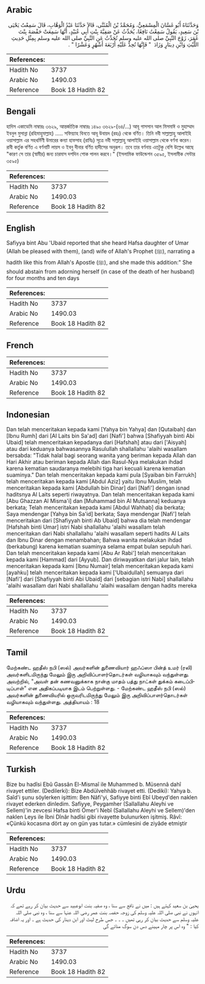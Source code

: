 ## Arabic


<div dir="rtl" lang="ar" style={{fontSize:'larger',backgroundColor:'#f8f9fa',padding:20}}>
وَحَدَّثَنَاهُ أَبُو غَسَّانَ الْمِسْمَعِيُّ، وَمُحَمَّدُ بْنُ الْمُثَنَّى، قَالاَ حَدَّثَنَا عَبْدُ الْوَهَّابِ، قَالَ سَمِعْتُ يَحْيَى بْنَ سَعِيدٍ، يَقُولُ سَمِعْتُ نَافِعًا، يُحَدِّثُ عَنْ صَفِيَّةَ بِنْتِ أَبِي عُبَيْدٍ، أَنَّهَا سَمِعَتْ حَفْصَةَ بِنْتَ عُمَرَ، زَوْجَ النَّبِيِّ صلى الله عليه وسلم تُحَدِّثُ عَنِ النَّبِيِّ صلى الله عليه وسلم بِمِثْلِ حَدِيثِ اللَّيْثِ وَابْنِ دِينَارٍ وَزَادَ ‏ "‏ فَإِنَّهَا تُحِدُّ عَلَيْهِ أَرْبَعَةَ أَشْهُرٍ وَعَشْرًا ‏"‏ ‏.‏
</div>
<div style={{backgroundColor:'#f8f9fa',padding:20, marginBottom: 10}}><table> <thead> <tr> <th>References:</th> <th></th> </tr> </thead> <tbody><tr><td>Hadith No</td><td>3737</td></tr><tr><td>Arabic No</td><td>1490.03</td></tr><tr><td>Reference</td><td>Book 18 Hadith 82</td></tr></tbody></table></div>

## Bengali


<div dir="ltr" lang="bn" style={{fontSize:'larger',backgroundColor:'#f8f9fa',padding:20}}>
হাদিস একাডেমি নাম্বারঃ ৩৬২৯, আন্তর্জাতিক নাম্বারঃ ১৪৯০ ৩৬২৯-(৬৪/...) আবূ গাসসান আল মিসমাঈ ও মুহাম্মাদ ইবনুল মুসান্না (রহিমাহুমাল্লাহ) ..... সফিয়্যাহ বিনতে আবূ উবায়দ (রহঃ) থেকে বর্ণিত। তিনি নবী সাল্লাল্লাহু আলাইহি ওয়াসাল্লাম এর সহধর্মিণী উমারের কন্যা হাফসাহ (রাযিঃ) সূত্রে নবী সাল্লাল্লাহু আলাইহি ওয়াসাল্লাম থেকে বর্ণনা করেন। রাবী কর্তৃক বর্ণিত এ বর্ণনাটি লায়স ও ইবনু দীনার বর্ণিত হাদীসের অনুরূপ। তবে তার বর্ণনায় এতটুকু বেশি উল্লেখ আছে "কারণ সে তার (স্বামীর) জন্য চারমাস দশদিন শোক পালন করবে।" (ইসলামিক ফাউন্ডেশন ৩৫৯৫, ইসলামীক সেন্টার ৩৫৯৫)
</div>
<div style={{backgroundColor:'#f8f9fa',padding:20, marginBottom: 10}}><table> <thead> <tr> <th>References:</th> <th></th> </tr> </thead> <tbody><tr><td>Hadith No</td><td>3737</td></tr><tr><td>Arabic No</td><td>1490.03</td></tr><tr><td>Reference</td><td>Book 18 Hadith 82</td></tr></tbody></table></div>

## English


<div dir="ltr" lang="en" style={{fontSize:'larger',backgroundColor:'#f8f9fa',padding:20}}>
Safiyya bint Abu 'Ubaid reported that she heard Hafsa daughter of Umar (Allah be pleased with them), (and) wife of Allah's Prophet (ﷺ), narrating a hadith like this from Allah's Apostle (ﷺ), and she made this addition:" She should abstain from adorning herself (in case of the death of her husband) for four months and ten days
</div>
<div style={{backgroundColor:'#f8f9fa',padding:20, marginBottom: 10}}><table> <thead> <tr> <th>References:</th> <th></th> </tr> </thead> <tbody><tr><td>Hadith No</td><td>3737</td></tr><tr><td>Arabic No</td><td>1490.03</td></tr><tr><td>Reference</td><td>Book 18 Hadith 82</td></tr></tbody></table></div>

## French


<div dir="ltr" lang="fr" style={{fontSize:'larger',backgroundColor:'#f8f9fa',padding:20}}>

</div>
<div style={{backgroundColor:'#f8f9fa',padding:20, marginBottom: 10}}><table> <thead> <tr> <th>References:</th> <th></th> </tr> </thead> <tbody><tr><td>Hadith No</td><td>3737</td></tr><tr><td>Arabic No</td><td>1490.03</td></tr><tr><td>Reference</td><td>Book 18 Hadith 82</td></tr></tbody></table></div>

## Indonesian


<div dir="ltr" lang="id" style={{fontSize:'larger',backgroundColor:'#f8f9fa',padding:20}}>
Dan telah menceritakan kepada kami [Yahya bin Yahya] dan [Qutaibah] dan [Ibnu Rumh] dari [Al Laits bin Sa'ad] dari [Nafi'] bahwa [Shafiyyah binti Abi Ubaid] telah menceritakan kepadanya dari [Hafshah] atau dari ['Aisyah] atau dari keduanya bahwasannya Rasulullah shallallahu 'alaihi wasallam bersabda: "Tidak halal bagi seorang wanita yang beriman kepada Allah dan Hari Akhir atau beriman kepada Allah dan Rasul-Nya melakukan ihdad karena kematian saudaranya melebihi tiga hari kecuali karena kematian suaminya." Dan telah menceritakan kepada kami pula [Syaiban bin Farrukh] telah menceritakan kepada kami [Abdul Aziz] yaitu Ibnu Muslim, telah menceritakan kepada kami [Abdullah bin Dinar] dari [Nafi'] dengan isnad haditsnya Al Laits seperti riwayatnya. Dan telah menceritakan kepada kami [Abu Ghazzan Al Misma'i] dan [Muhammad bin Al Mutsanna] keduanya berkata; Telah menceritakan kepada kami [Abdul Wahhab] dia berkata; Saya mendengar [Yahya bin Sa'id] berkata; Saya mendengar [Nafi'] telah menceritakan dari [Shafiyyah binti Ab Ubaid] bahwa dia telah mendengar [Hafshah binti Umar] istri Nabi shallallahu 'alaihi wasallam telah menceritakan dari Nabi shallallahu 'alaihi wasallam seperti hadits Al Laits dan Ibnu Dinar dengan menambahan; Bahwa wanita melakukan ihdad (berkabung) karena kematian suaminya selama empat bulan sepuluh hari. Dan telah menceritakan kepada kami [Abu Ar Rabi'] telah menceritakan kepada kami [Hammad] dari [Ayyub]. Dan diriwayatkan dari jalur lain, telah menceritakan kepada kami [Ibnu Numair] telah menceritakan kepada kami [ayahku] telah menceritakan kepada kami ['Ubaidullah] semuanya dari [Nafi'] dari [Shafiyyah binti Abi Ubaid] dari [sebagian istri Nabi] shallallahu 'alaihi wasallam dari Nabi shallallahu 'alaihi wasallam dengan hadits mereka
</div>
<div style={{backgroundColor:'#f8f9fa',padding:20, marginBottom: 10}}><table> <thead> <tr> <th>References:</th> <th></th> </tr> </thead> <tbody><tr><td>Hadith No</td><td>3737</td></tr><tr><td>Arabic No</td><td>1490.03</td></tr><tr><td>Reference</td><td>Book 18 Hadith 82</td></tr></tbody></table></div>

## Tamil


<div dir="ltr" lang="ta" style={{fontSize:'larger',backgroundColor:'#f8f9fa',padding:20}}>
மேற்கண்ட ஹதீஸ் நபி (ஸல்) அவர்களின் துணைவியார் ஹஃப்ஸா பின்த் உமர் (ரலி) அவர்களிடமிருந்து மேலும் இரு அறிவிப்பாளர்தொடர்கள் வழியாகவும் வந்துள்ளது. அவற்றில், "அவள் தன் கணவனுக்காக நான்கு மாதம் பத்து நாட்கள் துக்கம் கடைப்பிடிப்பாள்" என அதிகப்படியாக இடம் பெற்றுள்ளது. - மேற்கண்ட ஹதீஸ் நபி (ஸல்) அவர்களின் துணைவியரில் ஒருவரிடமிருந்து மேலும் இரு அறிவிப்பாளர்தொடர்கள் வழியாகவும் வந்துள்ளது. அத்தியாயம் : 18
</div>
<div style={{backgroundColor:'#f8f9fa',padding:20, marginBottom: 10}}><table> <thead> <tr> <th>References:</th> <th></th> </tr> </thead> <tbody><tr><td>Hadith No</td><td>3737</td></tr><tr><td>Arabic No</td><td>1490.03</td></tr><tr><td>Reference</td><td>Book 18 Hadith 82</td></tr></tbody></table></div>

## Turkish


<div dir="ltr" lang="tr" style={{fontSize:'larger',backgroundColor:'#f8f9fa',padding:20}}>
Bize bu hadîsi Ebû Gassân El-Mismaî ile Muhammed b. Müsennâ dahî rivayet ettiler. (Dedilerki): Bize Abdülvehhâb rivayet etti. (Dediki): Yahya b. Saîd'i şunu söylerken işittim: Ben Nâfi'yi, Safiyye binti Ebî Ubeyd'den naklen rivayet ederken dinledim. Safiyye, Peygamher (Sallallahu Aleyhi ve Sellem)'in zevcesi Hafsa binti Ömer'i Nebî (Sallallahu Aleyhi ve Sellem)'den naklen Leys ile İbni Dînâr hadîsi gibi rivayette bulunurken işitmiş. Râvî: «Çünkü kocasına dört ay on gün yas tutar.» cümlesini de ziyâde etmiştir
</div>
<div style={{backgroundColor:'#f8f9fa',padding:20, marginBottom: 10}}><table> <thead> <tr> <th>References:</th> <th></th> </tr> </thead> <tbody><tr><td>Hadith No</td><td>3737</td></tr><tr><td>Arabic No</td><td>1490.03</td></tr><tr><td>Reference</td><td>Book 18 Hadith 82</td></tr></tbody></table></div>

## Urdu


<div dir="rtl" lang="ur" style={{fontSize:'larger',backgroundColor:'#f8f9fa',padding:20}}>
یحییٰ بن سعید کہتے ہیں : میں نے نافع سے سنا ، وہ صفیہ بنت ابوعبید سے حدیث بیان کر رہے تھے کہ انہوں نے نبی صلی اللہ علیہ وسلم کی زوجہ حفصہ بنت عمر رضی اللہ عنہا سے سنا ، وہ نبی صلی اللہ علیہ وسلم سے حدیث بیان کر رہی تھیں ۔ ۔ ۔ جس طرح لیث اور ابن دینار کی حدیث ہے ۔ اور یہ اضافہ کیا : " وہ اس پر چار مہینے دس دن سوگ منائے گی
</div>
<div style={{backgroundColor:'#f8f9fa',padding:20, marginBottom: 10}}><table> <thead> <tr> <th>References:</th> <th></th> </tr> </thead> <tbody><tr><td>Hadith No</td><td>3737</td></tr><tr><td>Arabic No</td><td>1490.03</td></tr><tr><td>Reference</td><td>Book 18 Hadith 82</td></tr></tbody></table></div>